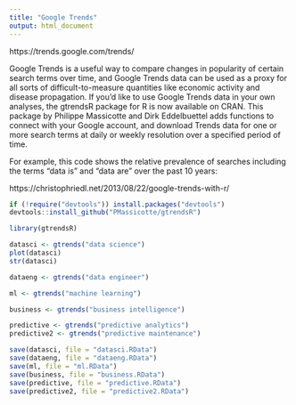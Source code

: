 ```yaml
---
title: "Google Trends"
output: html_document
---
```


https://trends.google.com/trends/

Google Trends is a useful way to compare changes in popularity of certain search terms over time, and Google Trends data can be used as a proxy for all sorts of difficult-to-measure quantities like economic activity and disease propagation. If you'd like to use Google Trends data in your own analyses, the gtrendsR package for R is now available on CRAN. This package by Philippe Massicotte and Dirk Eddelbuettel adds functions to connect with your Google account, and download Trends data for one or more search terms at daily or weekly resolution over a specified period of time.

For example, this code shows the relative prevalence of searches including the terms "data is" and "data are" over the past 10 years:

https://christophriedl.net/2013/08/22/google-trends-with-r/

```r
if (!require("devtools")) install.packages("devtools")
devtools::install_github("PMassicotte/gtrendsR")
```

```r
library(gtrendsR)

datasci <- gtrends("data science")
plot(datasci)
str(datasci)

dataeng <- gtrends("data engineer")

ml <- gtrends("machine learning")

business <- gtrends("business intelligence")

predictive <- gtrends("predictive analytics")
predictive2 <- gtrends("predictive maintenance")
```

```r
save(datasci, file = "datasci.RData")
save(dataeng, file = "dataeng.RData")
save(ml, file = "ml.RData")
save(business, file = "business.RData")
save(predictive, file = "predictive.RData")
save(predictive2, file = "predictive2.RData")
```

